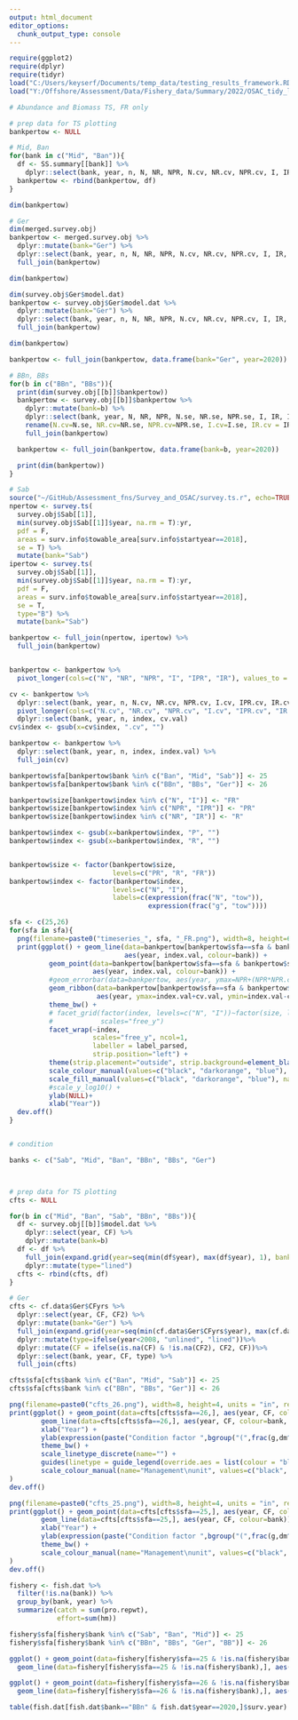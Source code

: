 ```yaml
---
output: html_document
editor_options: 
  chunk_output_type: console
---
```

```r
require(ggplot2)
require(dplyr)
require(tidyr)
load("C:/Users/keyserf/Documents/temp_data/testing_results_framework.RData")
load("Y:/Offshore/Assessment/Data/Fishery_data/Summary/2022/OSAC_tidy_logs.RData")

```

```r
# Abundance and Biomass TS, FR only

# prep data for TS plotting
bankpertow <- NULL

# Mid, Ban
for(bank in c("Mid", "Ban")){
  df <- SS.summary[[bank]] %>%
    dplyr::select(bank, year, n, N, NR, NPR, N.cv, NR.cv, NPR.cv, I, IR, IPR, I.cv, IR.cv, IPR.cv)
  bankpertow <- rbind(bankpertow, df)
}

dim(bankpertow)

# Ger
dim(merged.survey.obj)
bankpertow <- merged.survey.obj %>%
  dplyr::mutate(bank="Ger") %>%
  dplyr::select(bank, year, n, N, NR, NPR, N.cv, NR.cv, NPR.cv, I, IR, IPR, I.cv, IR.cv, IPR.cv) %>%
  full_join(bankpertow)

dim(bankpertow)

dim(survey.obj$Ger$model.dat)
bankpertow <- survey.obj$Ger$model.dat %>%
  dplyr::mutate(bank="Ger") %>%
  dplyr::select(bank, year, n, N, NR, NPR, N.cv, NR.cv, NPR.cv, I, IR, IPR, I.cv, IR.cv, IPR.cv) %>%
  full_join(bankpertow)

dim(bankpertow)

bankpertow <- full_join(bankpertow, data.frame(bank="Ger", year=2020))

# BBn, BBs
for(b in c("BBn", "BBs")){
  print(dim(survey.obj[[b]]$bankpertow))
  bankpertow <- survey.obj[[b]]$bankpertow %>%
    dplyr::mutate(bank=b) %>%
    dplyr::select(bank, year, N, NR, NPR, N.se, NR.se, NPR.se, I, IR, IPR, I.se, IR.se, IPR.se) %>%
    rename(N.cv=N.se, NR.cv=NR.se, NPR.cv=NPR.se, I.cv=I.se, IR.cv = IR.se, IPR.cv=IPR.se)%>%
    full_join(bankpertow)

  bankpertow <- full_join(bankpertow, data.frame(bank=b, year=2020))

  print(dim(bankpertow))
}

# Sab
source("~/GitHub/Assessment_fns/Survey_and_OSAC/survey.ts.r", echo=TRUE)
npertow <- survey.ts(
  survey.obj$Sab[[1]],
  min(survey.obj$Sab[[1]]$year, na.rm = T):yr,
  pdf = F,
  areas = surv.info$towable_area[surv.info$startyear==2018],
  se = T) %>%
  mutate(bank="Sab") 
ipertow <- survey.ts(
  survey.obj$Sab[[1]],
  min(survey.obj$Sab[[1]]$year, na.rm = T):yr,
  pdf = F,
  areas = surv.info$towable_area[surv.info$startyear==2018],
  se = T,
  type="B") %>%
  mutate(bank="Sab") 

bankpertow <- full_join(npertow, ipertow) %>%
  full_join(bankpertow)


bankpertow <- bankpertow %>%
  pivot_longer(cols=c("N", "NR", "NPR", "I", "IPR", "IR"), values_to = "index.val", names_to="index")

cv <- bankpertow %>%
  dplyr::select(bank, year, n, N.cv, NR.cv, NPR.cv, I.cv, IPR.cv, IR.cv) %>%
  pivot_longer(cols=c("N.cv", "NR.cv", "NPR.cv", "I.cv", "IPR.cv", "IR.cv"), values_to = "cv.val", names_to="index") %>%
  dplyr::select(bank, year, n, index, cv.val)
cv$index <- gsub(x=cv$index, ".cv", "")

bankpertow <- bankpertow %>%
  dplyr::select(bank, year, n, index, index.val) %>%
  full_join(cv)

bankpertow$sfa[bankpertow$bank %in% c("Ban", "Mid", "Sab")] <- 25
bankpertow$sfa[bankpertow$bank %in% c("BBn", "BBs", "Ger")] <- 26

bankpertow$size[bankpertow$index %in% c("N", "I")] <- "FR"
bankpertow$size[bankpertow$index %in% c("NPR", "IPR")] <- "PR"
bankpertow$size[bankpertow$index %in% c("NR", "IR")] <- "R"

bankpertow$index <- gsub(x=bankpertow$index, "P", "")
bankpertow$index <- gsub(x=bankpertow$index, "R", "")


bankpertow$size <- factor(bankpertow$size,
                          levels=c("PR", "R", "FR"))
bankpertow$index <- factor(bankpertow$index,
                          levels=c("N", "I"),
                          labels=c(expression(frac("N", "tow")),
                                   expression(frac("g", "tow"))))

sfa <- c(25,26)
for(sfa in sfa){
  png(filename=paste0("timeseries_", sfa, "_FR.png"), width=8, height=6, units = "in", res=420)
  print(ggplot() + geom_line(data=bankpertow[bankpertow$sfa==sfa & bankpertow$size=="FR",],
                             aes(year, index.val, colour=bank)) +
          geom_point(data=bankpertow[bankpertow$sfa==sfa & bankpertow$size=="FR",],
                     aes(year, index.val, colour=bank)) +
          #geom_errorbar(data=bankpertow, aes(year, ymax=NPR+(NPR*NPR.cv), ymin=NPR-(NPR*NPR.cv), colour=bank), width=0) +
          geom_ribbon(data=bankpertow[bankpertow$sfa==sfa & bankpertow$size=="FR",],
                      aes(year, ymax=index.val+cv.val, ymin=index.val-cv.val, fill=bank), alpha=0.3)+
          theme_bw() +
          # facet_grid(factor(index, levels=c("N", "I"))~factor(size, levels=c("PR", "R", "FR")),
          #            scales="free_y")
          facet_wrap(~index,
                     scales="free_y", ncol=1,
                     labeller = label_parsed,
                     strip.position="left") +
          theme(strip.placement="outside", strip.background=element_blank()) +
          scale_colour_manual(values=c("black", "darkorange", "blue"), name="Management\nunit") +
          scale_fill_manual(values=c("black", "darkorange", "blue"), name="Management\nunit") +
          #scale_y_log10() +
          ylab(NULL)+
          xlab("Year"))
  dev.off()
}


# condition

banks <- c("Sab", "Mid", "Ban", "BBn", "BBs", "Ger")



# prep data for TS plotting
cfts <- NULL

for(b in c("Mid", "Ban", "Sab", "BBn", "BBs")){
  df <- survey.obj[[b]]$model.dat %>%
    dplyr::select(year, CF) %>%
    dplyr::mutate(bank=b)
  df <- df %>%
    full_join(expand.grid(year=seq(min(df$year), max(df$year), 1), bank=b)) %>%
    dplyr::mutate(type="lined")
  cfts <- rbind(cfts, df)
}

# Ger
cfts <- cf.data$Ger$CFyrs %>%
  dplyr::select(year, CF, CF2) %>%
  dplyr::mutate(bank="Ger") %>%
  full_join(expand.grid(year=seq(min(cf.data$Ger$CFyrs$year), max(cf.data$Ger$CFyrs$year), 1), bank="Ger")) %>%
  dplyr::mutate(type=ifelse(year<2008, "unlined", "lined"))%>%
  dplyr::mutate(CF = ifelse(is.na(CF) & !is.na(CF2), CF2, CF))%>%
  dplyr::select(bank, year, CF, type) %>%
  full_join(cfts)

cfts$sfa[cfts$bank %in% c("Ban", "Mid", "Sab")] <- 25
cfts$sfa[cfts$bank %in% c("BBn", "BBs", "Ger")] <- 26

png(filename=paste0("cfts_26.png"), width=8, height=4, units = "in", res=420)
print(ggplot() + geom_point(data=cfts[cfts$sfa==26,], aes(year, CF, colour=bank)) +
        geom_line(data=cfts[cfts$sfa==26,], aes(year, CF, colour=bank, linetype=type)) +
        xlab("Year") + 
        ylab(expression(paste("Condition factor ",bgroup("(",frac(g,dm^3)   ,")")))) +
        theme_bw() +
        scale_linetype_discrete(name="") +
        guides(linetype = guide_legend(override.aes = list(colour = "blue")))+ 
        scale_colour_manual(name="Management\nunit", values=c("black", "darkorange", "blue"))
)
dev.off()

png(filename=paste0("cfts_25.png"), width=8, height=4, units = "in", res=420)
print(ggplot() + geom_point(data=cfts[cfts$sfa==25,], aes(year, CF, colour=bank)) +
        geom_line(data=cfts[cfts$sfa==25,], aes(year, CF, colour=bank)) +
        xlab("Year") + 
        ylab(expression(paste("Condition factor ",bgroup("(",frac(g,dm^3)   ,")")))) +
        theme_bw() +
        scale_colour_manual(name="Management\nunit", values=c("black", "darkorange", "blue"))
)
dev.off()

```

```r
fishery <- fish.dat %>% 
  filter(!is.na(bank)) %>%
  group_by(bank, year) %>%
  summarize(catch = sum(pro.repwt),
            effort=sum(hm))

fishery$sfa[fishery$bank %in% c("Sab", "Ban", "Mid")] <- 25
fishery$sfa[fishery$bank %in% c("BBn", "BBs", "Ger", "BB")] <- 26

ggplot() + geom_point(data=fishery[fishery$sfa==25 & !is.na(fishery$bank),], aes(year, catch, colour=bank)) +
  geom_line(data=fishery[fishery$sfa==25 & !is.na(fishery$bank),], aes(year, catch, colour=bank))

ggplot() + geom_point(data=fishery[fishery$sfa==26 & !is.na(fishery$bank),], aes(year, catch, colour=bank)) +
  geom_line(data=fishery[fishery$sfa==26 & !is.na(fishery$bank),], aes(year, catch, colour=bank))

table(fish.dat[fish.dat$bank=="BBn" & fish.dat$year==2020,]$surv.year) 

```